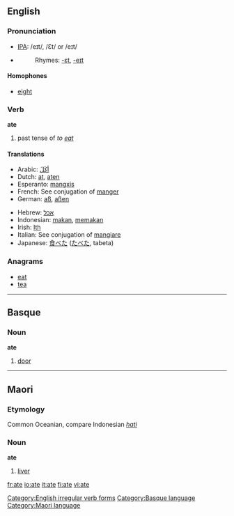 ==English==

=== Pronunciation ===
*[[w:IPA|IPA]]: {{US}} /eɪt/, {{UK}} /Ɛt/ or /eɪt/
*{{audio|en-us-ate.ogg|Audio (US)}}
*:Rhymes: [[Rhymes:English:-ɛt|-ɛt]], [[Rhymes:English:-eɪt|-eɪt]]

====Homophones====
*[[eight]]

=== Verb ===
'''ate'''
# past tense of ''to [[eat]]''

====Translations====
{{top}}
*Arabic: [[أكَلَ]]
*Dutch: [[at]], [[aten]]
*Esperanto: [[mangxis]]
*French: See conjugation of [[manger]]
*German: [[aß]], [[aßen]]
{{mid}}
*Hebrew: [[אכל]]
*Indonesian: [[makan]], [[makan|memakan]]
*Irish: [[Ith]]
*Italian: See conjugation of [[mangiare]]
*Japanese: [[食べた]] ([[たべた]], tabeta)
{{bottom}}

===Anagrams===
*[[eat]]
*[[tea]]

[[Category:English irregular verb forms]]

----

==Basque==
===Noun===
'''ate'''

# [[door]]

[[Category:Basque language]]

----

==Maori==
===Etymology===
Common Oceanian, compare Indonesian ''[[hati]]''
===Noun===
'''ate'''

# [[liver]]

[[Category:Maori language]]

[[fr:ate]]
[[io:ate]]
[[it:ate]]
[[fi:ate]]
[[vi:ate]]